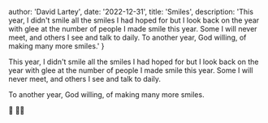 
  author: 'David Lartey',
  date: '2022-12-31',
  title: 'Smiles',
  description:
    'This year, I didn\'t smile all the smiles I had hoped for but I look back on the year with glee at the number of people I made smile this year. Some I will never meet, and others I see and talk to daily. To another year, God willing, of making many more smiles.'
}


This year, I didn't smile all the smiles I had hoped for but I look back on the year with glee at the number of people I made smile this year. Some I will never meet, and others I see and talk to daily.

To another year, God willing, of making many more smiles.

🥂 🙏🏾 
